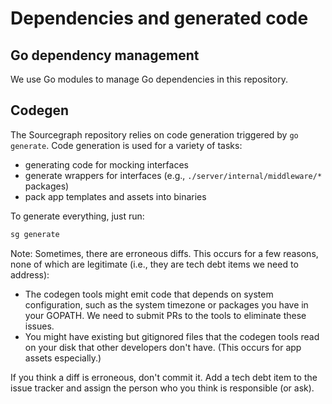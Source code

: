 # Dependencies and generated code

## Go dependency management

We use Go modules to manage Go dependencies in this repository.

## Codegen

The Sourcegraph repository relies on code generation triggered by `go generate`. Code generation is used for a variety of tasks:

- generating code for mocking interfaces
- generate wrappers for interfaces (e.g., `./server/internal/middleware/*` packages)
- pack app templates and assets into binaries

To generate everything, just run:

```bash
sg generate
```

Note: Sometimes, there are erroneous diffs. This occurs for a few
reasons, none of which are legitimate (i.e., they are tech debt items
we need to address):

- The codegen tools might emit code that depends on system configuration,
  such as the system timezone or packages you have in your GOPATH. We
  need to submit PRs to the tools to eliminate these issues.
- You might have existing but gitignored files that the codegen tools
  read on your disk that other developers don't have. (This occurs for
  app assets especially.)

If you think a diff is erroneous, don't commit it. Add a tech debt
item to the issue tracker and assign the person who you think is
responsible (or ask).
